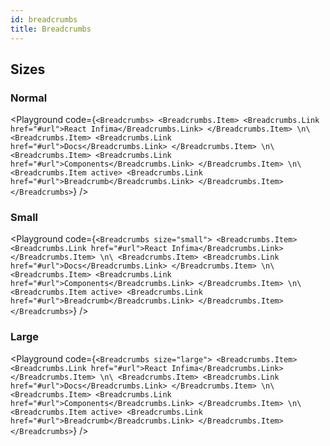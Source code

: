 ```yaml
---
id: breadcrumbs
title: Breadcrumbs
---
```



## Sizes

### Normal

<Playground code={`
  <Breadcrumbs>
    <Breadcrumbs.Item>
      <Breadcrumbs.Link href="#url">React Infima</Breadcrumbs.Link>
    </Breadcrumbs.Item>
\n\
    <Breadcrumbs.Item>
      <Breadcrumbs.Link href="#url">Docs</Breadcrumbs.Link>
    </Breadcrumbs.Item>
\n\
    <Breadcrumbs.Item>
      <Breadcrumbs.Link href="#url">Components</Breadcrumbs.Link>
    </Breadcrumbs.Item>
\n\
    <Breadcrumbs.Item active>
      <Breadcrumbs.Link href="#url">Breadcrumb</Breadcrumbs.Link>
    </Breadcrumbs.Item>
  </Breadcrumbs>
`} />

### Small

<Playground code={`
  <Breadcrumbs size="small">
    <Breadcrumbs.Item>
      <Breadcrumbs.Link href="#url">React Infima</Breadcrumbs.Link>
    </Breadcrumbs.Item>
\n\
    <Breadcrumbs.Item>
      <Breadcrumbs.Link href="#url">Docs</Breadcrumbs.Link>
    </Breadcrumbs.Item>
\n\
    <Breadcrumbs.Item>
      <Breadcrumbs.Link href="#url">Components</Breadcrumbs.Link>
    </Breadcrumbs.Item>
\n\
    <Breadcrumbs.Item active>
      <Breadcrumbs.Link href="#url">Breadcrumb</Breadcrumbs.Link>
    </Breadcrumbs.Item>
  </Breadcrumbs>
`} />

### Large

<Playground code={`
  <Breadcrumbs size="large">
    <Breadcrumbs.Item>
      <Breadcrumbs.Link href="#url">React Infima</Breadcrumbs.Link>
    </Breadcrumbs.Item>
\n\
    <Breadcrumbs.Item>
      <Breadcrumbs.Link href="#url">Docs</Breadcrumbs.Link>
    </Breadcrumbs.Item>
\n\
    <Breadcrumbs.Item>
      <Breadcrumbs.Link href="#url">Components</Breadcrumbs.Link>
    </Breadcrumbs.Item>
\n\
    <Breadcrumbs.Item active>
      <Breadcrumbs.Link href="#url">Breadcrumb</Breadcrumbs.Link>
    </Breadcrumbs.Item>
  </Breadcrumbs>
`} />
